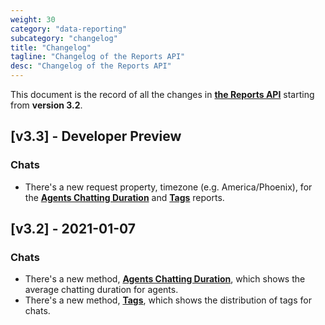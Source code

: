 ```yaml
---
weight: 30
category: "data-reporting"
subcategory: "changelog"
title: "Changelog"
tagline: "Changelog of the Reports API"
desc: "Changelog of the Reports API"
---
```


This document is the record of all the changes in [**the Reports API**](/data-reporting/reports-api/) starting from **version 3.2**.

## [v3.3] - Developer Preview

### Chats

- There's a new request property, timezone (e.g. America/Phoenix), for the [**Agents Chatting Duration**](/data-reporting/reports-api/v3.3/#agents-chatting-duration) and [**Tags**](/data-reporting/reports-api/v3.3/#tags) reports.

## [v3.2] - 2021-01-07

### Chats

- There's a new method, [**Agents Chatting Duration**](/data-reporting/reports-api/#agents-chatting-duration), which shows the average chatting duration for agents.
- There's a new method, [**Tags**](/data-reporting/reports-api/#tags), which shows the distribution of tags for chats.

